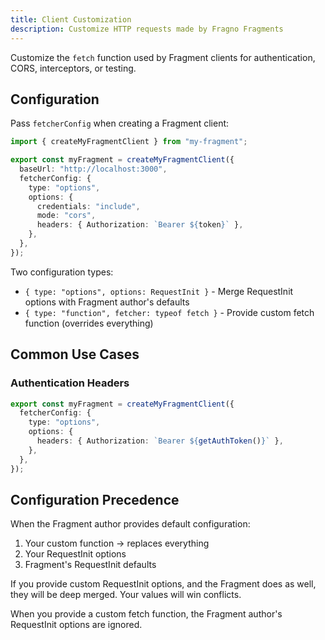 ```yaml
---
title: Client Customization
description: Customize HTTP requests made by Fragno Fragments
---
```



Customize the `fetch` function used by Fragment clients for authentication, CORS, interceptors, or
testing.

## Configuration

Pass `fetcherConfig` when creating a Fragment client:

```typescript title="lib/fragment-client.ts"
import { createMyFragmentClient } from "my-fragment";

export const myFragment = createMyFragmentClient({
  baseUrl: "http://localhost:3000",
  fetcherConfig: {
    type: "options",
    options: {
      credentials: "include",
      mode: "cors",
      headers: { Authorization: `Bearer ${token}` },
    },
  },
});
```

Two configuration types:

- `{ type: "options", options: RequestInit }` - Merge RequestInit options with Fragment author's
  defaults
- `{ type: "function", fetcher: typeof fetch }` - Provide custom fetch function (overrides
  everything)

## Common Use Cases

### Authentication Headers

```typescript
export const myFragment = createMyFragmentClient({
  fetcherConfig: {
    type: "options",
    options: {
      headers: { Authorization: `Bearer ${getAuthToken()}` },
    },
  },
});
```

## Configuration Precedence

When the Fragment author provides default configuration:

1. Your custom function → replaces everything
2. Your RequestInit options
3. Fragment's RequestInit defaults

If you provide custom RequestInit options, and the Fragment does as well, they will be deep merged.
Your values will win conflicts.

<Callout title="Custom function takes full precedence" type="info">
  When you provide a custom fetch function, the Fragment author's RequestInit options are ignored.
</Callout>
